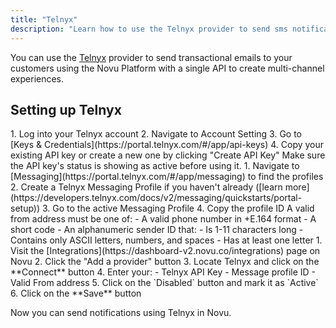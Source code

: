 ```yaml
---
title: "Telnyx"
description: "Learn how to use the Telnyx provider to send sms notifications using Novu"
---
```



You can use the [Telnyx](https://telnyx.com/) provider to send transactional emails to your customers using the Novu Platform with a single API to create multi-channel experiences.

## Setting up Telnyx

<Steps>
<Step title="Get your API Key">
1. Log into your Telnyx account
2. Navigate to Account Setting
3. Go to [Keys & Credentials](https://portal.telnyx.com/#/app/api-keys)
4. Copy your existing API key or create a new one by clicking "Create API Key"

<Callout type="info">
Make sure the API key's status is showing as active before using it.
</Callout>
</Step>

<Step title="Get your Message Profile ID">
1. Navigate to [Messaging](https://portal.telnyx.com/#/app/messaging) to find the profiles
2. Create a Telnyx Messaging Profile if you haven't already ([learn more](https://developers.telnyx.com/docs/v2/messaging/quickstarts/portal-setup))
3. Go to the active Messaging Profile
4. Copy the profile ID
</Step>

<Step title="Prepare your From Address">
<Callout type="info">
A valid from address must be one of:
- A valid phone number in +E.164 format
- A short code
- An alphanumeric sender ID that:
  - Is 1-11 characters long
  - Contains only ASCII letters, numbers, and spaces
  - Has at least one letter
</Callout>
</Step>

<Step title="Connect Telnyx to Novu">
1. Visit the [Integrations](https://dashboard-v2.novu.co/integrations) page on Novu
2. Click the "Add a provider" button
3. Locate Telnyx and click on the **Connect** button
4. Enter your:
   - Telnyx API Key
   - Message profile ID
   - Valid From address
5. Click on the `Disabled` button and mark it as `Active`
6. Click on the **Save** button
</Step>
</Steps>

Now you can send notifications using Telnyx in Novu.
